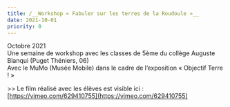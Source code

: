 ```yaml
---
title: /__Workshop « Fabuler sur les terres de la Roudoule »__
date: 2021-10-01
priority: 0
---
```

Octobre 2021\
Une semaine de workshop avec les classes de 5ème du collège Auguste Blanqui (Puget Théniers, 06)\
Avec le MuMo (Musée Mobile) dans le cadre de l’exposition « Objectif Terre ! »

\>> Le film réalisé avec les élèves est visible ici : [https://vimeo.com/629410755](https://vimeo.com/629410755)



<PdfLink label="Portfolio" file="/files/workshop-fabuler-sur-les-terres-de-la-roudoule/lena_hiriartborde_portfolio2021.pdf" />
